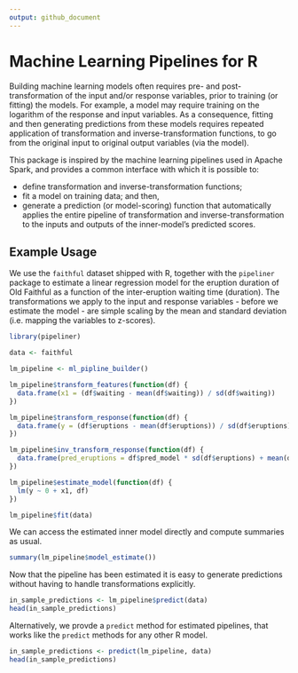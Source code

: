 ```yaml
---
output: github_document
---
```


<!-- README.md is generated from README.Rmd. Please edit that file -->

# Machine Learning Pipelines for R

Building machine learning models often requires pre- and post-transformation of the input and/or response variables, prior to training (or fitting) the models. For example, a model may require training on the logarithm of the response and input variables. As a consequence, fitting and then generating predictions from these models requires repeated application of transformation and inverse-transformation functions, to go from the original input to original output variables (via the model).

This package is inspired by the machine learning pipelines used in Apache Spark, and provides a common interface with which it is possible to:

- define transformation and inverse-transformation functions; 
- fit a model on training data; and then, 
- generate a prediction (or model-scoring) function that automatically applies the entire pipeline of transformation and inverse-transformation to the inputs and outputs of the inner-model's predicted scores.

## Example Usage
We use the `faithful` dataset shipped with R, together with the `pipeliner` package to estimate a linear regression model for the eruption duration of Old Faithful as a function of the inter-eruption waiting time (duration). The transformations we apply to the input and response variables - before we estimate the model - are simple scaling by the mean and standard deviation (i.e. mapping the variables to z-scores).

```r
library(pipeliner)

data <- faithful

lm_pipeline <- ml_pipline_builder()

lm_pipeline$transform_features(function(df) { 
  data.frame(x1 = (df$waiting - mean(df$waiting)) / sd(df$waiting))
})

lm_pipeline$transform_response(function(df) {
  data.frame(y = (df$eruptions - mean(df$eruptions)) / sd(df$eruptions))
})

lm_pipeline$inv_transform_response(function(df) { 
  data.frame(pred_eruptions = df$pred_model * sd(df$eruptions) + mean(df$eruptions))
})

lm_pipeline$estimate_model(function(df) { 
  lm(y ~ 0 + x1, df)
})

lm_pipeline$fit(data)
```

We can access the estimated inner model directly and compute summaries as usual.

```r
summary(lm_pipeline$model_estimate())
```

Now that the pipeline has been estimated it is easy to generate predictions without having to handle transformations explicitly.

```r
in_sample_predictions <- lm_pipeline$predict(data)
head(in_sample_predictions)
```

Alternatively, we provde a `predict` method for estimated pipelines, that works like the `predict` methods for any other R model.

```r
in_sample_predictions <- predict(lm_pipeline, data)
head(in_sample_predictions)
```

